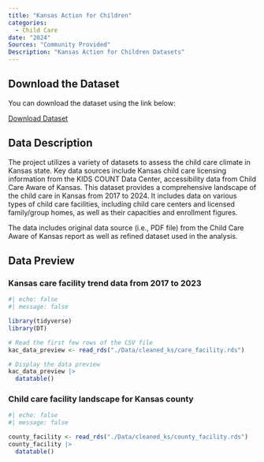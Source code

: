 ```yaml
---
title: "Kansas Action for Children"
categories:
  - Child Care
date: "2024"
Sources: "Community Provided"
Description: "Kansas Action for Children Datasets"
---
```

## Download the Dataset

You can download the dataset using the link below:

[Download Dataset](Kansas Action For Children.zip)

## Data Description

The project utilizes a variety of datasets to assess the child care climate in Kansas state. Key data sources include Kansas child care licensing information from the KIDS COUNT Data Center, accessibility data from Child Care Aware of Kansas. This dataset provides a comprehensive landscape of the child care in Kansas from 2017 to 2024. It includes data on various types of child care facilities, including child care centers and licensed family/group homes, as well as their capacities and enrollment figures. 

The data includes original data source (i.e., PDF file) from the Child Care Aware of Kansas report as well as refined dataset used in the analysis. 

## Data Preview

### Kansas care facility trend data from 2017 to 2023
```r
#| echo: false
#| message: false

library(tidyverse)
library(DT)

# Read the first few rows of the CSV file
kac_data_preview <- read_rds("./Data/cleaned_ks/care_facility.rds")

# Display the data preview
kac_data_preview |> 
  datatable()
```
### Child care facility landscape for Kansas county
```r
#| echo: false
#| message: false

county_facility <- read_rds("./Data/cleaned_ks/county_facility.rds")
county_facility |> 
  datatable()
```

